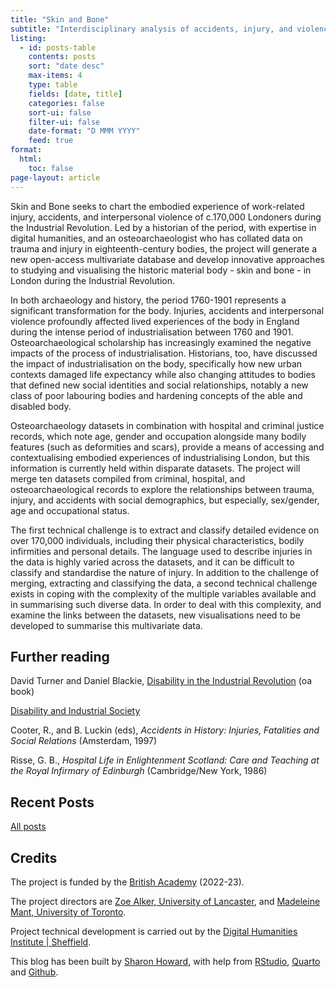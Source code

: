 ```yaml
---
title: "Skin and Bone"
subtitle: "Interdisciplinary analysis of accidents, injury, and violence in industrialising London, 1760-1901"
listing:
  - id: posts-table
    contents: posts
    sort: "date desc"
    max-items: 4
    type: table
    fields: [date, title]
    categories: false
    sort-ui: false
    filter-ui: false
    date-format: "D MMM YYYY"
    feed: true
format:
  html:
    toc: false
page-layout: article
---
```



Skin and Bone seeks to chart the embodied experience of work-related injury, accidents, and interpersonal violence of c.170,000 Londoners during the Industrial Revolution. Led by a historian of the period, with expertise in digital humanities, and an osteoarchaeologist who has collated data on trauma and injury in eighteenth-century bodies, the project will generate a new open-access multivariate database and develop innovative approaches to studying and visualising the historic material body - skin and bone - in London during the Industrial Revolution.


In both archaeology and history, the period 1760-1901 represents a significant transformation for the body. Injuries, accidents and interpersonal violence profoundly affected lived experiences of the body in England during the intense period of industrialisation between 1760 and 1901. 
Osteoarchaeological scholarship has increasingly examined the negative impacts of the process of industrialisation. Historians, too, have discussed the impact of industrialisation on the body, specifically how new urban contexts damaged life expectancy while also changing attitudes to bodies that defined new social identities and social relationships, notably a new class of poor labouring bodies and hardening concepts of the able and disabled body. 

Osteoarchaeology datasets in combination with hospital and criminal justice records, which note age, gender and occupation alongside many bodily features (such as deformities and scars), provide a means of accessing and contextualising embodied experiences of industrialising London, but this information is currently held within disparate datasets. 
The project will merge ten datasets compiled from criminal, hospital, and osteoarchaeological records to explore the relationships between trauma, injury, and accidents with social demographics, but especially, sex/gender, age and occupational status. 

The first technical challenge is to extract and classify detailed evidence on over 170,000 individuals, including their physical characteristics, bodily infirmities and personal details. The language used to describe injuries in the data is highly varied across the datasets, and it can be difficult to classify and standardise the nature of injury. In addition to the challenge of merging, extracting and classifying the data, a second technical challenge exists in coping with the complexity of the multiple variables available and in summarising such diverse data. In order to deal with this complexity, and examine the links between the datasets, new visualisations need to be developed to summarise this multivariate data.


## Further reading

David Turner and Daniel Blackie, [Disability in the Industrial Revolution](https://library.oapen.org/handle/20.500.12657/30580) (oa book)

[Disability and Industrial Society](https://www.dis-ind-soc.org.uk/en/index.htm)

Cooter, R., and B. Luckin (eds), *Accidents in History: Injuries, Fatalities and Social Relations* (Amsterdam, 1997)

Risse, G. B., *Hospital Life in Enlightenment Scotland: Care and Teaching at the Royal Infirmary of Edinburgh* (Cambridge/New York, 1986)



## Recent Posts

::: {#posts-table}
:::

[All posts](blog.qmd)


## Credits

The project is funded by the [British Academy](https://www.thebritishacademy.ac.uk/) (2022-23).

The project directors are [Zoe Alker, University of Lancaster](https://www.lancaster.ac.uk/arts-and-social-sciences/people/zoe-alker), and [Madeleine Mant, University of Toronto](https://www.anthropology.utoronto.ca/people/directories/all-faculty/madeleine-mant).

Project technical development is carried out by the [Digital Humanities Institute | Sheffield](https://www.dhi.ac.uk/).

This blog has been built by [Sharon Howard](http://sharonhoward.org), with help from [RStudio](https://www.rstudio.com/), [Quarto](https://quarto.org/) and [Github](https://github.com/).

